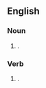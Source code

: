 ==English==

===Noun===
{{head|en|noun plural form}}

# {{plural of|undercurrent|lang=en}}.

===Verb===
{{head|en|verb form}}

# {{en-third-person singular of|undercurrent}}.